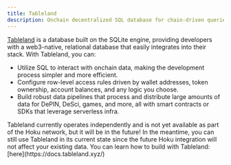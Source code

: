 ```yaml
---
title: Tableland
description: Onchain decentralized SQL database for chain-driven queries.
---
```



[Tableland](https://tableland.xyz/) is a database built on the SQLite engine, providing developers
with a web3-native, relational database that easily integrates into their stack. With Tableland, you
can:

- Utilize SQL to interact with onchain data, making the development process simpler and more
  efficient.
- Configure row-level access rules driven by wallet addresses, token ownership, account balances,
  and any logic you choose.
- Build robust data pipelines that process and distribute large amounts of data for DePIN, DeSci,
  games, and more, all with smart contracts or SDKs that leverage serverless infra.

<Callout type="warning">
  Tableland currently operates independently and is not yet available as part of the Hoku network,
  but it will be in the future! In the meantime, you can still use Tableland in its current state
  since the future Hoku integration will not affect your existing data. You can learn how to build
  with Tableland: [here](https://docs.tableland.xyz/)
</Callout>
